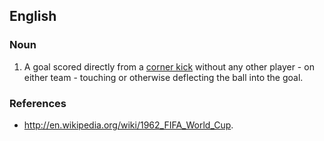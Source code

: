 ==English==

===Noun===
{{en-noun|sg=[[Olympic]] [[goal]]}}

#{{football}} A goal scored directly from a [[corner kick]] without any other player - on either team - touching or otherwise deflecting the ball into the goal.

===References===
*http://en.wikipedia.org/wiki/1962_FIFA_World_Cup.